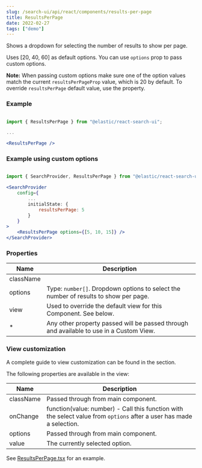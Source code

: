 ```yaml
---
slug: /search-ui/api/react/components/results-per-page
title: ResultsPerPage
date: 2022-02-27
tags: ["demo"]
---
```


Shows a dropdown for selecting the number of results to show per page.

Uses [20, 40, 60] as default options. You can use `options` prop to pass custom options.

**Note:** When passing custom options make sure one of the option values match
the current `resultsPerPageProp` value, which is 20 by default.
To override `resultsPerPage` default value, use the <DocLink slug="/search-ui/api/react/search-provider" section="initial-state" text="initial state" /> property.

### Example

```jsx

import { ResultsPerPage } from "@elastic/react-search-ui";

...

<ResultsPerPage />
```

### Example using custom options

```jsx

import { SearchProvider, ResultsPerPage } from "@elastic/react-search-ui";

<SearchProvider
    config={
        ...
        initialState: {
            resultsPerPage: 5
        }
    }
>
    <ResultsPerPage options={[5, 10, 15]} />
</SearchProvider>
```

### Properties

| Name      | Description                                                                                                                                                                    |
| --------- | ------------------------------------------------------------------------------------------------------------------------------------------------------------------------------ |
| className |                                                                                                                                                                                |
| options   | Type: `number[]`. Dropdown options to select the number of results to show per page.                                                                                           |
| view      | Used to override the default view for this Component. See <DocLink slug="/search-ui/api/react/components/results-per-page" section="view-customization" text="View customization" /> below. |
| \*        | Any other property passed will be passed through and available to use in a Custom View.                                                                                        |

### View customization

A complete guide to view customization can be found in the <DocLink slug="/search-ui/guides/customizing-styles-and-html" section="customizing-html" text="Customization: Component views and HTML" /> section.

The following properties are available in the view:

| Name      | Description                                                                                                          |
| --------- | -------------------------------------------------------------------------------------------------------------------- |
| className | Passed through from main component.                                                                                  |
| onChange  | function(value: number) - Call this function with the select value from `options` after a user has made a selection. |
| options   | Passed through from main component.                                                                                  |
| value     | The currently selected option.                                                                                       |

See [ResultsPerPage.tsx](https://github.com/elastic/search-ui/blob/main/packages/react-search-ui-views/src/ResultsPerPage.tsx) for an example.
